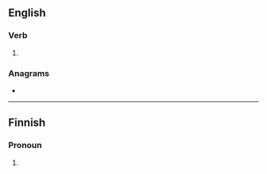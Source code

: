 ==English==

===Verb===
{{head|en|verb form}}

# {{eye dialect of|en|making}}

===Anagrams===
* {{anagrams|en|a=eikmn|minke}}

----

==Finnish==

===Pronoun===
{{head|fi|pronoun form}}

# {{fi-form of|suffix=-kin|me|-}}